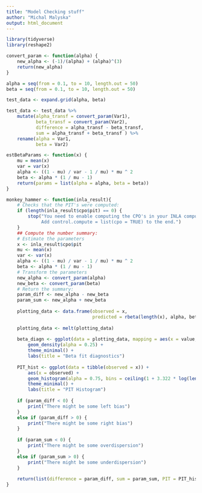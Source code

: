 ```yaml
---
title: "Model Checking stuff"
author: "Michal Malyska"
output: html_document
---
```


```r
library(tidyverse)
library(reshape2)
```


```r
convert_param <- function(alpha) {
	new_alpha <- (-1)/(alpha) + (alpha)^(3)
	return(new_alpha)
}
```


```r
alpha = seq(from = 0.1, to = 10, length.out = 50)
beta = seq(from = 0.1, to = 10, length.out = 50)

test_data <- expand.grid(alpha, beta)

test_data <- test_data %>% 
	mutate(alpha_transf = convert_param(Var1),
		   beta_transf = convert_param(Var2),
		   difference = alpha_transf - beta_transf,
		   sum = alpha_transf + beta_transf ) %>%
	rename(alpha = Var1,
		   beta = Var2)
```


```r
estBetaParams <- function(x) {
	mu = mean(x)
	var = var(x)
	alpha <- ((1 - mu) / var - 1 / mu) * mu ^ 2
	beta <- alpha * (1 / mu - 1)
	return(params = list(alpha = alpha, beta = beta))
}
```

```r

monkey_hammer <- function(inla_result){
	# Checks that the PIT's were computed:
	if (length(inla_result$cpo$pit) == 0) {
		stop("You need to enable computing the CPO's in your INLA computation. \n
			 Add control.compute = list(cpo = TRUE) to the end.")
	}
	## Compute the number summary:
	# Estimate the parameters
	x <- inla_result$cpo$pit
	mu <- mean(x)
	var <- var(x)
	alpha <- ((1 - mu) / var - 1 / mu) * mu ^ 2
	beta <- alpha * (1 / mu - 1)
	# Transform the parameters
	new_alpha <- convert_param(alpha)
	new_beta <- convert_param(beta)
	# Return the summary:
	param_diff <- new_alpha - new_beta
	param_sum <- new_alpha + new_beta
	
	plotting_data <- data.frame(observed = x,
								predicted = rbeta(length(x), alpha, beta))
	
	plotting_data <- melt(plotting_data)
	
	beta_diagn <- ggplot(data = plotting_data, mapping = aes(x = value, fill = variable)) +
		geom_density(alpha = 0.25) +
		theme_minimal() +
		labs(title = "Beta fit diagnostics")
	
	PIT_hist <- ggplot(data = tibble(observed = x)) +
		aes(x = observed) +
		geom_histogram(alpha = 0.75, bins = ceiling(1 + 3.322 * log(length(x)))) +
		theme_minimal() +
		labs(title = "PIT Histogram")
	
	if (param_diff < 0) {
		print("There might be some left bias")
	}
	else if (param_diff > 0) {
		print("There might be some right bias")
	}
	
	if (param_sum < 0) {
		print("There might be some overdispersion")
	}
	else if (param_sum > 0) {
		print("There might be some underdispersion")
	}
	
	return(list(difference = param_diff, sum = param_sum, PIT = PIT_hist, beta_diagnostic_plot = beta_diagn))
}
```


